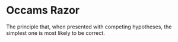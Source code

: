 # Occams Razor

The principle that, when presented with competing hypotheses, the simplest one is most likely to be correct.